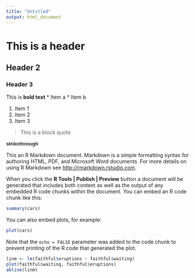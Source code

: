 ```yaml
---
title: "Untitled"
output: html_document
---
```


# This is a header #
## Header 2 ##
### Header 3 ###

This is __bold text__
* Item a
* Item b

1. Item 1
2. Item 2
4. Item 3


> This is a block quote

~~strikethrough~~

This an R Markdown document. Markdown is a simple formatting syntax for authoring HTML, PDF, and Microsoft Word documents. For more details on using R Markdown see <http://rmarkdown.rstudio.com>.

When you click the **R Tools | Publish | Preview** button a document will be generated that includes both content as well as the output of any embedded R code chunks within the document. You can embed an R code chunk like this:

```r
summary(cars)
```

You can also embed plots, for example:

```r
plot(cars)
```

Note that the `echo = FALSE` parameter was added to the code chunk to prevent printing of the R code that generated the plot.

```r
linm <- lm(faithful$eruptions ~ faithful$waiting)
plot(faithful$waiting, faithful$eruptions)
abline(linm)
```